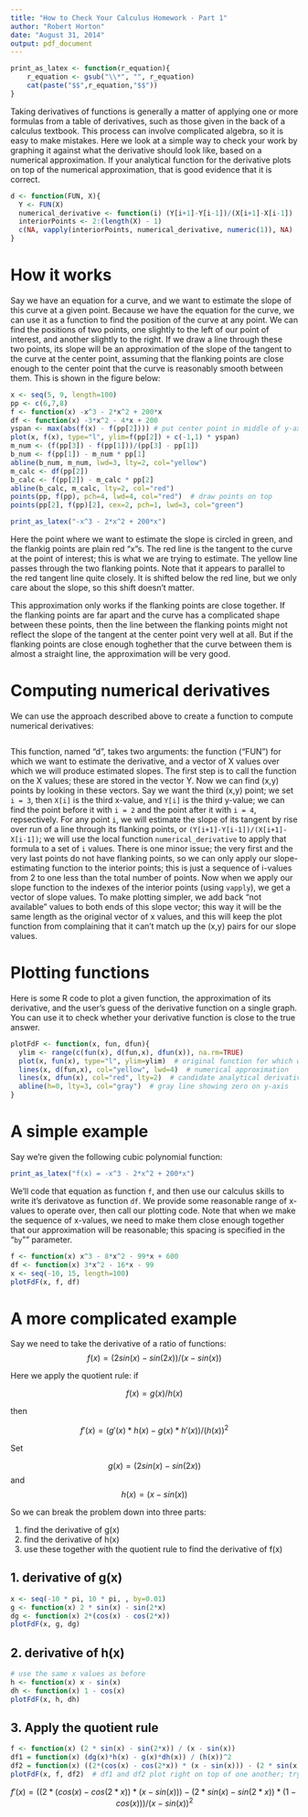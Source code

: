 ```yaml
---
title: "How to Check Your Calculus Homework - Part 1"
author: "Robert Horton"
date: "August 31, 2014"
output: pdf_document
---
```


```r
print_as_latex <- function(r_equation){
    r_equation <- gsub("\\*", "", r_equation)
    cat(paste("$$",r_equation,"$$"))
}
```

Taking derivatives of functions is generally a matter of applying one or more formulas from a table of derivatives, such as those given in the back of a calculus textbook. This process can involve complicated algebra, so it is easy to make mistakes. Here we look at a simple way to check your work by graphing it against what the derivative should look like, based on a numerical approximation. If your analytical function for the derivative plots on top of the numerical approximation, that is good evidence that it is correct.

```r
d <- function(FUN, X){
  Y <- FUN(X)
  numerical_derivative <- function(i) (Y[i+1]-Y[i-1])/(X[i+1]-X[i-1])
  interiorPoints <- 2:(length(X) - 1)
  c(NA, vapply(interiorPoints, numerical_derivative, numeric(1)), NA)
}
```

# How it works

Say we have an equation for a curve, and we want to estimate the slope of this curve at a given point. Because we have the equation for the curve, we can use it as a function to find the position of the curve at any point. We can find the positions of two points, one slightly to the left of our point of interest, and another slightly to the right. If we draw a line through these two points, its slope will be an approximation of the slope of the tangent to the curve at the center point, assuming that the flanking points are close enough to the center point that the curve is reasonably smooth between them. This is shown in the figure below:

```r
x <- seq(5, 9, length=100)
pp <- c(6,7,8)
f <- function(x) -x^3 - 2*x^2 + 200*x
df <- function(x) -3*x^2 - 4*x + 200
yspan <- max(abs(f(x) - f(pp[2]))) # put center point in middle of y-axis
plot(x, f(x), type="l", ylim=f(pp[2]) + c(-1,1) * yspan)
m_num <- (f(pp[3]) - f(pp[1]))/(pp[3] - pp[1])
b_num <- f(pp[1]) - m_num * pp[1]
abline(b_num, m_num, lwd=3, lty=2, col="yellow")
m_calc <- df(pp[2])
b_calc <- f(pp[2]) - m_calc * pp[2]
abline(b_calc, m_calc, lty=2, col="red")
points(pp, f(pp), pch=4, lwd=4, col="red")  # draw points on top
points(pp[2], f(pp)[2], cex=2, pch=1, lwd=3, col="green")
```
```r
print_as_latex("-x^3 - 2*x^2 + 200*x")
```

Here the point where we want to estimate the slope is circled in green, and the flankig points are plain red "x"s. The red line is the tangent to the curve at the point of interest; this is what we are trying to estimate. The yellow line passes through the two flanking points. Note that it appears to parallel to the red tangent line quite closely. It is shifted below the red line, but we only care about the slope, so this shift doesn't matter.

This approximation only works if the flanking points are close together. If the flanking points are far apart and the curve has a complicated shape between these points, then the line between the flanking points might not reflect the slope of the tangent at the center point very well at all. But if the flanking points are close enough toghether that the curve between them is almost a straight line, the approximation will be very good.

# Computing numerical derivatives

We can use the approach described above to create a function to compute numerical derivatives:
```r
```

This function, named "d", takes two arguments: the function ("FUN") for which we want to estimate the derivative, and a vector of X values over which we will produce estimated slopes. The first step is to call the function on the X values; these are stored in the vector Y. Now we can find (x,y) points by looking in these vectors. Say we want the third (x,y) point; we set `i = 3`, then `X[i]` is the third x-value, and `Y[i]` is the third y-value; we can find the point before it with `i = 2` and the point after it with `i = 4`, repsectively. For any point `i`, we will estimate the slope of its tangent by rise over run of a line through its flanking points, or `(Y[i+1]-Y[i-1])/(X[i+1]-X[i-1])`; we will use the local function `numerical_derivative` to apply that formula to a set of `i` values. There is one minor issue; the very first and the very last points do not have flanking points, so we can only apply our slope-estimating function to the interior points; this is just a sequence of i-values from 2 to one less than the total number of points. Now when we apply our slope function to the indexes of the interior points (using `vapply`), we get a vector of slope values. To make plotting simpler, we add back "not available" values to both ends of this slope vector; this way it will be the same length as the original vector of x values, and this will keep the plot function from complaining that it can't match up the (x,y) pairs for our slope values.

# Plotting functions

Here is some R code to plot a given function, the approximation of its derivative, and the user's guess of the derivative function on a single graph. You can use it to check whether your derivative function is close to the true answer.

```r
plotFdF <- function(x, fun, dfun){
  ylim <- range(c(fun(x), d(fun,x), dfun(x)), na.rm=TRUE)
  plot(x, fun(x), type="l", ylim=ylim)  # original function for which we want derivative
  lines(x, d(fun,x), col="yellow", lwd=4)  # numerical approximation
  lines(x, dfun(x), col="red", lty=2)  # candidate analytical derivative
  abline(h=0, lty=3, col="gray")  # gray line showing zero on y-axis
}
```

# A simple example

Say we're given the following cubic polynomial function:
```r
print_as_latex("f(x) = -x^3 - 2*x^2 + 200*x")
```

We'll code that equation as function `f`, and then use our calculus skills to write it's derivatove as function `df`. We provide some reasonable range of x-values to operate over, then call our plotting code. Note that when we make the sequence of x-values, we need to make them close enough together that our approximation will be reasonable; this spacing is specified in the "`by`"" parameter.
```r
f <- function(x) x^3 - 8*x^2 - 99*x + 600
df <- function(x) 3*x^2 - 16*x - 99
x <- seq(-10, 15, length=100)
plotFdF(x, f, df)
```

# A more complicated example

Say we need to take the derivative of a ratio of functions:
$$ f(x) = (2 sin(x) - sin(2x)) / (x - sin(x)) $$

Here we apply the quotient rule: if

$$ f(x) = g(x) / h(x) $$

then 

$$ f'(x) = (g'(x)*h(x) - g(x)*h'(x)) / (h(x))^2  $$

Set

$$
g(x) = (2 sin(x) - sin(2x))
$$
and
$$
h(x) = (x - sin(x))
$$

So we can break the problem down into three parts:

1. find the derivative of g(x)
2. find the derivative of h(x)
3. use these together with the quotient rule to find the derivative of f(x)

## 1. derivative of g(x)
```r
x <- seq(-10 * pi, 10 * pi, , by=0.01)
g <- function(x) 2 * sin(x) - sin(2*x)
dg <- function(x) 2*(cos(x) - cos(2*x))
plotFdF(x, g, dg)
```

## 2. derivative of h(x)
```r
# use the same x values as before
h <- function(x) x - sin(x)
dh <- function(x) 1 - cos(x)
plotFdF(x, h, dh)
```

## 3. Apply the quotient rule
```r
f <- function(x) (2 * sin(x) - sin(2*x)) / (x - sin(x))
df1 = function(x) (dg(x)*h(x) - g(x)*dh(x)) / (h(x))^2
df2 = function(x) ((2*(cos(x) - cos(2*x)) * (x - sin(x))) - (2 * sin(x) - sin(2*x)) * (1 - cos(x)) )/ (x - sin(x))^2
plotFdF(x, f, df2)  # df1 and df2 plot right on top of one another; try it! 
```

$$ f'(x) = ((2*(cos(x) - cos(2*x)) * (x - sin(x))) - (2 * sin(x) - sin(2*x)) * (1 - cos(x)) )/ (x - sin(x))^2 $$